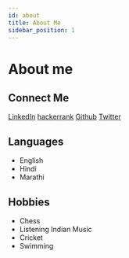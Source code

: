 ```yaml
---
id: about
title: About Me
sidebar_position: 1
---
```


# About me


## Connect Me
  [LinkedIn](https://www.linkedin.com/in/kaustubhk24/)
  [hackerrank](https://www.hackerrank.com/kaustubhk24/)
  [Github](https://www.github.com/kaustubhk24/)
  [Twitter](https://twitter.com/kaustubhk24)
    
## Languages
  * English
  * Hindi
  * Marathi
## Hobbies
  * Chess
  * Listening Indian Music
  * Cricket
  * Swimming